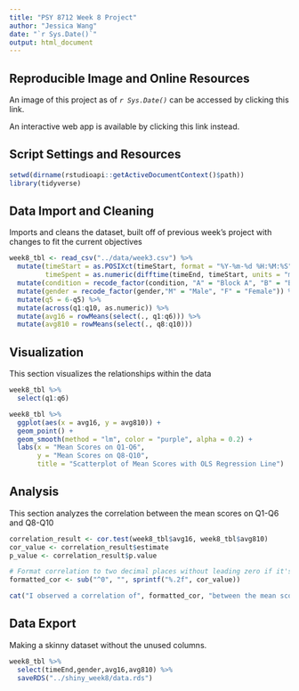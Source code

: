 ```yaml
---
title: "PSY 8712 Week 8 Project"
author: "Jessica Wang"
date: "`r Sys.Date()`"
output: html_document
---
```


## **Reproducible Image and Online Resources**
An image of this project as of *`r Sys.Date()`* can be accessed by clicking this link.

An interactive web app is available by clicking this link instead.

## **Script Settings and Resources**
```r
setwd(dirname(rstudioapi::getActiveDocumentContext()$path))
library(tidyverse)
```

## **Data Import and Cleaning**
Imports and cleans the dataset, built off of previous week's project with changes to fit the current objectives
```r
week8_tbl <- read_csv("../data/week3.csv") %>%
  mutate(timeStart = as.POSIXct(timeStart, format = "%Y-%m-%d %H:%M:%S"), 
         timeSpent = as.numeric(difftime(timeEnd, timeStart, units = "mins"))) %>% 
  mutate(condition = recode_factor(condition, "A" = "Block A", "B" = "Block B", "C" = "Control")) %>%
  mutate(gender = recode_factor(gender,"M" = "Male", "F" = "Female")) %>%
  mutate(q5 = 6-q5) %>%
  mutate(across(q1:q10, as.numeric)) %>%
  mutate(avg16 = rowMeans(select(., q1:q6))) %>%
  mutate(avg810 = rowMeans(select(., q8:q10))) 
```

## **Visualization**
This section visualizes the relationships within the data
```r
week8_tbl %>% 
  select(q1:q6)

week8_tbl %>%
  ggplot(aes(x = avg16, y = avg810)) +
  geom_point() +
  geom_smooth(method = "lm", color = "purple", alpha = 0.2) +
  labs(x = "Mean Scores on Q1-Q6",
       y = "Mean Scores on Q8-Q10",
       title = "Scatterplot of Mean Scores with OLS Regression Line") 
```

## **Analysis**
This section analyzes the correlation between the mean scores on Q1-Q6 and Q8-Q10
```r
correlation_result <- cor.test(week8_tbl$avg16, week8_tbl$avg810)
cor_value <- correlation_result$estimate
p_value <- correlation_result$p.value

# Format correlation to two decimal places without leading zero if it's less than 1
formatted_cor <- sub("^0", "", sprintf("%.2f", cor_value))

cat("I observed a correlation of", formatted_cor, "between the mean scores on Q1-Q6 and Q8-Q10. The p-value of this correlation is", sprintf("%.3f", p_value), ". This suggests that there is a very weak, positive relationship between the mean scores of these two sets of questions. However, the high p-value indicates that this correlation is not statistically significant at conventional significance levels")
```

## **Data Export**
Making a skinny dataset without the unused columns.
```r
week8_tbl %>%
  select(timeEnd,gender,avg16,avg810) %>%
  saveRDS("../shiny_week8/data.rds")
```
